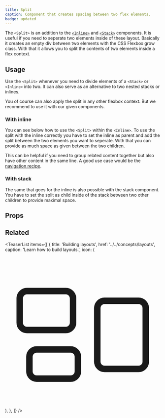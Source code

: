 ```yaml
---
title: Split
caption: Component that creates spacing between two flex elements.
badge: updated
---
```


The `<Split>` is an addition to the [`<Inline>`](/components/inline/) and [`<Stack>`](/component/stack/) components. It is useful if you need to seperate two elements inside of these layout. Basically it creates an empty div between two elements with the CSS Flexbox grow class. With that it allows you to split the contents of two elements inside a flex context.

## Usage

Use the `<Split>` whenever you need to divide elements of a `<Stack>` or `<Inline>` into two. It can also serve as an alternative to two nested stacks or inlines.

You of course can also apply the split in any other flexbox context. But we recommend to use it with our given components.

### With inline

You can see below how to use the `<Split>` within the `<Inline>`.
To use the split with the inline correctly you have to set the inline as parent and add the split between the two elements you want to seperate.
With that you can provide as much space as given between the two children.

This can be helpful if you need to group related content together but also have other content in the same line. A good use case would be the [navigation recipe](../../recipes/navigation-recipes).

<ComponentDemo file="./split-inline.demo.tsx" />

### With stack

The same that goes for the inline is also possible with the stack component. You have to set the split as child inside of the stack between two other children to provide maximal space.

<ComponentDemo file="./split-stack.demo.tsx" />

## Props

<StorybookHintMessage component={title} />

<PropsTable component={title} />

## Related

<TeaserList
  items={[
    {
      title: 'Building layouts',
      href: '../../concepts/layouts',
      caption: 'Learn how to build layouts.',
      icon: (
        <svg
          xmlns="http://www.w3.org/2000/svg"
          fill="none"
          viewBox="0 0 24 24"
          strokeWidth={1.5}
          stroke="currentColor"
          className="size-6"
        >
          <path
            strokeLinecap="round"
            strokeLinejoin="round"
            d="M2.25 7.125C2.25 6.504 2.754 6 3.375 6h6c.621 0 1.125.504 1.125 1.125v3.75c0 .621-.504 1.125-1.125 1.125h-6a1.125 1.125 0 0 1-1.125-1.125v-3.75ZM14.25 8.625c0-.621.504-1.125 1.125-1.125h5.25c.621 0 1.125.504 1.125 1.125v8.25c0 .621-.504 1.125-1.125 1.125h-5.25a1.125 1.125 0 0 1-1.125-1.125v-8.25ZM3.75 16.125c0-.621.504-1.125 1.125-1.125h5.25c.621 0 1.125.504 1.125 1.125v2.25c0 .621-.504 1.125-1.125 1.125h-5.25a1.125 1.125 0 0 1-1.125-1.125v-2.25Z"
          />
        </svg>
      ),
    },
  ]}
/>
